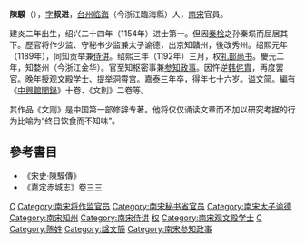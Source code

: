 '''陳騤'''（{{bd|1128年||1203年||catIdx=C陳}}），[[表字|字]]'''叔进'''，[[台州|台州]][[临海|临海]]（今浙江臨海縣）人，[[南宋|南宋]]官員。

建炎二年出生，绍兴二十四年（1154年）进士第一。但因[[秦桧|秦桧]]之孙秦埙而屈居其下。歷官将作少监、守秘书少监兼太子谕德，出京知贛州，後改秀州。绍熙元年（1189年），同知贡举兼[[侍讲|侍讲]]。绍熙三年（1192年）三月，权[[礼部尚书|礼部尚书]]。慶元二年，知婺州（今浙江金华）。官至知枢密事兼[[參知政事|参知政事]]。因忤逆[[韓侂冑|韩侂胄]]，再度罢官。晚年授观文殿学士、[[提举|提举]]洞霄宫。嘉泰三年卒，得年七十六岁。谥文简。編有《[[中興館閣錄|中興館閣錄]]》十卷、《文則》二卷等。

其作品《文则》是中国第一部修辞专著。他将仅仅诵读文章而不加以研究考据的行为比喻为“终日饮食而不知味”。

==參考書目==
* 《宋史·陳騤傳》
* 《嘉定赤城志》卷三三

[[Category:紹興二十四年甲戌科進士|C]]
[[Category:南宋将作监官员|Category:南宋将作监官员]]
[[Category:南宋秘书省官员|Category:南宋秘书省官员]]
[[Category:南宋太子谕德|Category:南宋太子谕德]]
[[Category:南宋知州|Category:南宋知州]]
[[Category:南宋侍讲|Category:南宋侍讲]]
[[Category:南宋礼部尚书|权]]
[[Category:南宋观文殿学士|Category:南宋观文殿学士]]
[[Category:臨海人|C]]
[[Category:陈姓|Category:陈姓]]
[[Category:諡文簡|Category:諡文簡]]
[[Category:南宋参知政事|Category:南宋参知政事]]